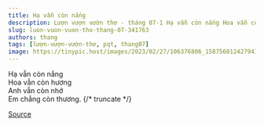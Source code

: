 ```yaml
---
title: Hạ vẫn còn nắng
description: Lượn vượn vườn thơ - tháng 07-1 Hạ vẫn còn nắng Hoa vẫn còn hương
slug: luon-vuon-vuon-tho-thang-07-341763
authors: thang
tags: [lượn-vượn-vườn-thơ, pqt, thang07]
image: https://tinypic.host/images/2023/02/27/106376806_158756012427941_3882610308787090433_n.th.jpg
---
```


Hạ vẫn còn nắng\
Hoa vẫn còn hương\
Anh vẫn còn nhớ\
Em chẳng còn thương.
{/* truncate */}


[Source](https://www.facebook.com/ape.poem/posts/pfbid02DQuSGVB1SGy8xRTF93f9S5duk6G2MNK6b2W4ZcRb2E7dEW18P29aRBUecHinNsAXl)
